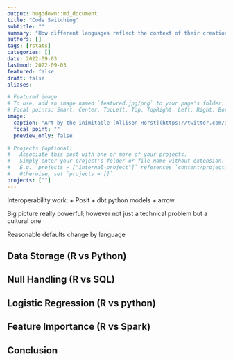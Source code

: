 ```yaml
---
output: hugodown::md_document
title: "Code Switching"
subtitle: ""
summary: "How different languages reflect the context of their creation"
authors: []
tags: [rstats]
categories: []
date: 2022-09-03
lastmod: 2022-09-03
featured: false
draft: false
aliases:

# Featured image
# To use, add an image named `featured.jpg/png` to your page's folder.
# Focal points: Smart, Center, TopLeft, Top, TopRight, Left, Right, BottomLeft, Bottom, BottomRight.
image:
  caption: "Art by the inimitable [Allison Horst](https://twitter.com/allison_horst?lang=en), as first seen in JD Long's [rstudio::conf(2019)](https://cerebralmastication.com/2019/01/18/slides-from-rstudio-conf-2019/) talk"
  focal_point: ""
  preview_only: false

# Projects (optional).
#   Associate this post with one or more of your projects.
#   Simply enter your project's folder or file name without extension.
#   E.g. `projects = ["internal-project"]` references `content/project/deep-learning/index.md`.
#   Otherwise, set `projects = []`.
projects: [""]
---
```


Interoperability work:
+ Posit
+ dbt python models
+ arrow

Big picture really powerful; however not just a technical problem but a cultural one

Reasonable defaults change by language 

## Data Storage (R vs Python)

## Null Handling (R vs SQL)

## Logistic Regression (R vs python)

## Feature Importance (R vs Spark)

## Conclusion
